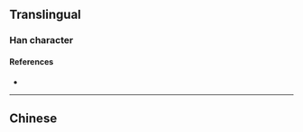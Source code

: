 {{also|賓}}
==Translingual==

===Han character===
{{Han char|rn=40|rad=宀|as=07|sn=10|four=|canj=十人一金 (JOMC)|ids=⿱[[宀]][[兵]]}}

====References====
* {{Han ref|kx=0287.101|hdz=20933.070|uh=5BBE|ud=23486}}

----
==Chinese==
{{zh-see|賓}}